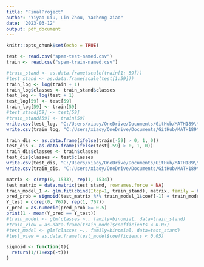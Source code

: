 ```yaml
---
title: "FinalProject"
author: "Yiyao Liu, Lin Zhou, Yacheng Xiao"
date: '2023-03-12'
output: pdf_document
---
```


```r
knitr::opts_chunk$set(echo = TRUE)
```

```r
test <- read.csv("spam-test-named.csv")
train <- read.csv("spam-train-named.csv")
```

```r
#train_stand <- as.data.frame(scale(train[1: 59]))
#test_stand <- as.data.frame(scale(test[1:59]))
train_log <- log(train + 1)
train_log$classes <- train_stand$classes
test_log <- log(test + 1)
test_log[59] <- test[59]
train_log[59] <- train[59]
#test_stand[59] <- test[59]
#train_stand[59] <- train[59]
write.csv(test_log, "C:/Users/xiaoy/OneDrive/Documents/GitHub/MATH189\\test_log.csv", row.names=FALSE)
write.csv(train_log, "C:/Users/xiaoy/OneDrive/Documents/GitHub/MATH189\\train_log.csv", row.names=FALSE)

```


```r
train_dis <- as.data.frame(ifelse(train[-59] > 0, 1, 0))
test_dis <- as.data.frame(ifelse(test[-59] > 0, 1, 0))
train_dis$classes <- train$classes
test_dis$classes <- test$classes
write.csv(test_dis, "C:/Users/xiaoy/OneDrive/Documents/GitHub/MATH189\\test_dis.csv", row.names=FALSE)
write.csv(train_dis, "C:/Users/xiaoy/OneDrive/Documents/GitHub/MATH189\\train_dis.csv", row.names=FALSE)
```

```r
matrix <- c(rep(0, 1533), rep(1, 1534))
test_matrix = data.matrix(test_stand, rownames.force = NA)
train_model_1 <- glm.fit(cbind(Itcp=1, train_stand), matrix, family = binomial(), intercept=FALSE)
pred_prob = sigmoid(test_matrix %*% train_model_1$coef[-1] + train_model_1$coef[1])
Y_test = c(rep(0, 767), rep(1, 767))
Y_pred = as.numeric(pred_prob >= 0.5)
print(1 - mean(Y_pred == Y_test))
#train_model <- glm(classes ~., family=binomial, data=train_stand)
#train_view = as.data.frame(train_model$coefficients < 0.05)
#test_model <- glm(classes ~., family=binomial, data=test_stand)
#test_view = as.data.frame(test_model$coefficients < 0.05)

```
```r
sigmoid <- function(t){
  return(1/(1+exp(-t)))
}
```


